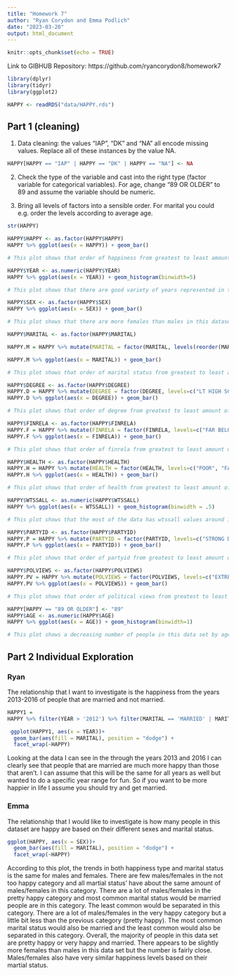 ```yaml
---
title: "Homework 7"
author: "Ryan Corydon and Emma Podlich"
date: "2023-03-20"
output: html_document
---
```


```r
knitr::opts_chunk$set(echo = TRUE)
```

Link to GIBHUB Repository: https://github.com/ryancorydon8/homework7

```r
library(dplyr)
library(tidyr)
library(ggplot2)
```


```r
HAPPY <- readRDS("data/HAPPY.rds")
```

## Part 1 (cleaning)

1. Data cleaning: the values “IAP”, “DK” and “NA” all encode missing values. Replace all of these instances by the value NA.

```r
HAPPY[HAPPY == "IAP" | HAPPY == "DK" | HAPPY == "NA"] <- NA
```


2. Check the type of the variable and cast into the right type (factor variable for categorical variables). For age, change “89 OR OLDER” to 89 and assume the variable should be numeric.

3. Bring all levels of factors into a sensible order. For marital you could e.g. order the levels according to average age.

```r
str(HAPPY)
```

```r
HAPPY$HAPPY <- as.factor(HAPPY$HAPPY)
HAPPY %>% ggplot(aes(x = HAPPY)) + geom_bar()

# This plot shows that order of happiness from greatest to least amount of people for this data set is in the following order: pretty happy, very happy, not too happy, and NA. Most people are pretty happy or very happy in this data set and not as many are unhappy.
```

```r
HAPPY$YEAR <- as.numeric(HAPPY$YEAR)
HAPPY %>% ggplot(aes(x = YEAR)) + geom_histogram(binwidth=5)

# This plot shows that there are good variety of years represented in this data set from 1972 to 2016. The greatest amount of data is from the late 1990s-early 2000s but there is still a lot in other years. The least amount of data is from the early 1970s.
```

```r
HAPPY$SEX <- as.factor(HAPPY$SEX)
HAPPY %>% ggplot(aes(x = SEX)) + geom_bar()

# This plot shows that there are more females than males in this dataset by about 10000. 
```

```r
HAPPY$MARITAL <- as.factor(HAPPY$MARITAL)

HAPPY.M = HAPPY %>% mutate(MARITAL = factor(MARITAL, levels(reorder(MARITAL, AGE, mean, na.rm = TRUE)))) 

HAPPY.M %>% ggplot(aes(x = MARITAL)) + geom_bar()

# This plot shows that order of marital status from greatest to least amount of people for this data set is in the following order: married, never married, divorced, widowed, separated, and NA. Most people in this dataset are either married or never married. Very few people are separated, widowed, or divorced.
```

```r
HAPPY$DEGREE <- as.factor(HAPPY$DEGREE)
HAPPY.D = HAPPY %>% mutate(DEGREE = factor(DEGREE, levels=c("LT HIGH SCHOOL", "HIGH SCHOOL", "JUNIOR COLLEGE", "BACHELOR", "GRADUATE SCHOOL")))
HAPPY.D %>% ggplot(aes(x = DEGREE)) + geom_bar()

# This plot shows that order of degree from greatest to least amount of people for this data set is in the following order: high school, lt high school, bachelor, junior college, and NA. Most people in this data set have a high school degree. 
```

```r
HAPPY$FINRELA <- as.factor(HAPPY$FINRELA)
HAPPY.F = HAPPY %>% mutate(FINRELA = factor(FINRELA, levels=c("FAR BELOW AVERAGE", "BELOW AVERAGE", "AVERAGE", "ABOVE AVERGAGE", "FAR ABOVE AVERAGE")))
HAPPY.F %>% ggplot(aes(x = FINRELA)) + geom_bar()

# This plot shows that order of finrela from greatest to least amount of people for this data set is in the following order: average, NA, below average, far below average, and far above average. Most people in this data set have an average finrela. Not very many people in this data set have a far below or far above average finrela.
```

```r
HAPPY$HEALTH <- as.factor(HAPPY$HEALTH)
HAPPY.H = HAPPY %>% mutate(HEALTH = factor(HEALTH, levels=c("POOR", "FAIR", "GOOD", "EXCELLENT")))
HAPPY.H %>% ggplot(aes(x = HEALTH)) + geom_bar()

# This plot shows that order of health from greatest to least amount of people for this data set is in the following order: good, NA, excellent, fair, and poor. Most people in this data set have good or above health and few have fair and below health.
```

```r
HAPPY$WTSSALL <- as.numeric(HAPPY$WTSSALL)
HAPPY %>% ggplot(aes(x = WTSSALL)) + geom_histogram(binwidth = .5)

# This plot shows that the most of the data has wtssall values around 1. There are very few with values above 2.5 and most of the data ranges from values of 0-2.
```

```r
HAPPY$PARTYID <- as.factor(HAPPY$PARTYID)
HAPPY.P = HAPPY %>% mutate(PARTYID = factor(PARTYID, levels=c("STRONG DEMOCRAT", "NOT STR DEMOCRAT", "IND,NEAR DEM", "INDEPENDENT", "IND,NEAR REP", "NOT STR REPUBLICAN", "STRONG REPUBLICAN", "OTHER PARTY"))) 
HAPPY.P %>% ggplot(aes(x = PARTYID)) + geom_bar()

# This plot shows that order of partyid from greatest to least amount of people for this data set is in the following order: not str democrat, strong democrat, not str republican, independent, ind near dem, strong republican, ind near rep, other party and NA. There is a good mixture of partyids represented in this data set, however, there are slightly more "left-leaning" people represented in this data set.
```

```r
HAPPY$POLVIEWS <- as.factor(HAPPY$POLVIEWS)
HAPPY.PV = HAPPY %>% mutate(POLVIEWS = factor(POLVIEWS, levels=c("EXTREMELY LIBERAL", "LIBERAL", "SLIGHTLY LIBERAL", "MODERATE", "SLIGHTLY CONSERVATIVE", "CONSERVATIVE", "EXTREMELY CONSERVATIVE"))) 
HAPPY.PV %>% ggplot(aes(x = POLVIEWS)) + geom_bar()

# This plot shows that order of political views from greatest to least amount of people for this data set is in the following order: moderate, NA, conservative, slightly liberal, liberal, and extremely liberal. There are a lot of moderate and NA political views in this data set. There are few extreme viewpoints on either side represented in this dataset.
```

```r
HAPPY[HAPPY == "89 OR OLDER"] <- "89"
HAPPY$AGE <- as.numeric(HAPPY$AGE)
HAPPY %>% ggplot(aes(x = AGE)) + geom_histogram(binwidth=1)

# This plot shows a decreasing number of people in this data set by age; the most number of people are about 30 and from age 30 the number of people in the data set decreases. From age 18-30 there is an increase in the number of people represented in this data. Overall, there is a lot of younger people in this data set.
```


## Part 2 Individual Exploration

### Ryan

The relationship that I want to investigate is the happiness from the years 2013-2016 of people that are married and not married.

```r
HAPPY1 = 
HAPPY %>% filter(YEAR > '2012') %>% filter(MARITAL == 'MARRIED' | MARITAL == 'DIVORCED') 
```

```r
 ggplot(HAPPY1, aes(x = YEAR))+
  geom_bar(aes(fill = MARITAL), position = "dodge") + 
  facet_wrap(~HAPPY) 
```

Looking at the data I can see in the through the years 2013 and 2016 I can clearly see that people that are married are much more happy than those that aren't. I can assume that this will be the same for all years as well but wanted to do a specific year range for fun. So if you want to be more happier in life I assume you should try and get married.

### Emma

The relationship that I would like to investigate is how many people in this dataset are happy are based on their different sexes and marital status.

```r
ggplot(HAPPY, aes(x = SEX))+
  geom_bar(aes(fill = MARITAL), position = "dodge") + 
  facet_wrap(~HAPPY)
```

According to this plot, the trends in both happiness type and marital status is the same for males and females. There are few males/females in the not too happy category and all martial status' have about the same amount of males/females in this category. There are a lot of males/females in the pretty happy category and most common marital status would be married people are in this category. The least common would be separated in this category. There are a lot of males/females in the very happy category but a little bit less than the previous category (pretty happy). The most common marital status would also be married and the least common would also be separated in this category. Overall, the majority of people in this data set are pretty happy or very happy and married. There appears to be slightly more females than males in this data set but the number is fairly close. Males/females also have very similar happiness levels based on their martial status.